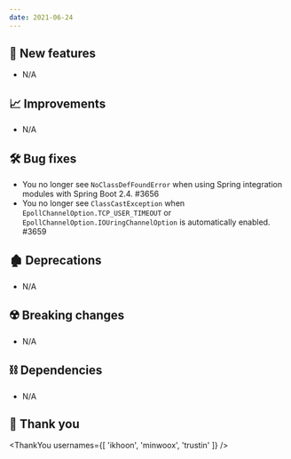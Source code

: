```yaml
---
date: 2021-06-24
---
```


## 🌟 New features

- N/A

## 📈 Improvements

- N/A

## 🛠️ Bug fixes

- You no longer see `NoClassDefFoundError` when using Spring integration modules with Spring Boot 2.4. #3656
- You no longer see `ClassCastException` when `EpollChannelOption.TCP_USER_TIMEOUT`
  or `EpollChannelOption.IOUringChannelOption` is automatically enabled. #3659

## 🏚️ Deprecations

- N/A

## ☢️ Breaking changes

- N/A

## ⛓ Dependencies

- N/A

## 🙇 Thank you

<ThankYou usernames={[
  'ikhoon',
  'minwoox',
  'trustin'
]} />
